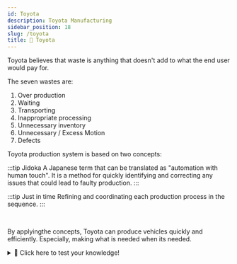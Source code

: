 ```yaml
---
id: Toyota
description: Toyota Manufacturing
sidebar_position: 18
slug: /toyota
title: 🚗 Toyota
---
```



Toyota believes that waste is anything that doesn't add to what the end user would pay for. 

The seven wastes are:
1. Over production
2. Waiting
3. Transporting
4. Inappropriate processing
5. Unnecessary inventory
6. Unnecessary / Excess Motion
6. Defects

Toyota production system is based on two concepts:

:::tip Jidoka
A Japanese term that can be translated as "automation with human touch". It is a method for quickly identifying and correcting any issues that could lead to faulty production.
:::

:::tip Just in time
Refining and coordinating each production process in the sequence.
:::

<br />

By applyingthe concepts, Toyota can produce vehicles quickly and efficiently. Especially, making what is needed when its needed. 


<details>
  <summary>🧠 Click here to test your knowledge! </summary>

<iframe src="https://quizlet.com/679352603/match/embed?i=3loczc&x=1jj1" height="500" width="100%"></iframe>

</details>